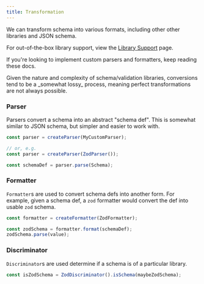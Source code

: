 ```yaml
---
title: Transformation
---
```



We can transform schema into various formats, including other other libraries and JSON schema.

For out-of-the-box library support, view the [Library Support](/docs/schema/libraries) page.

If you're looking to implement custom parsers and formatters, keep reading these docs.

<Callout>
  Given the nature and complexity of schema/validation libraries, conversions
  tend to be a _somewhat lossy_ process, meaning perfect transformations are not
  always possible.
</Callout>

### Parser

Parsers convert a schema into an abstract "schema def". This is somewhat similar to JSON schema, but simpler and easier to work with.

```ts
const parser = createParser(MyCustomParser);

// or, e.g.
const parser = createParser(ZodParser());

const schemaDef = parser.parse(Schema);
```

### Formatter

`Formatter`s are used to convert schema defs into another form. For example, given a schema def, a `zod` formatter would convert the def into usable `zod` schema.

```ts
const formatter = createFormatter(ZodFormatter);

const zodSchema = formatter.format(schemaDef);
zodSchema.parse(value);
```

### Discriminator

`Discriminator`s are used determine if a schema is of a particular library.

```ts
const isZodSchema = ZodDiscriminator().isSchema(maybeZodSchema);
```
